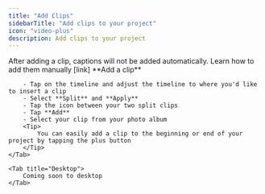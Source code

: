 ```yaml
---
title: "Add Clips"
sidebarTitle: "Add clips to your project"
icon: "video-plus"
description: Add clips to your project
---
```


<Note>
    After adding a clip, captions will not be added automatically. Learn how to add them manually [link]
</Note>

<Tabs>
    <Tab title="iOS">
        **Add a clip**

        - Tap on the timeline and adjust the timeline to where you'd like to insert a clip
        - Select **Split** and **Apply**
        - Tap the icon between your two split clips
        - Tap **Add**
        - Select your clip from your photo album
        <Tip>
            You can easily add a clip to the beginning or end of your project by tapping the plus button
        </Tip>
    </Tab>

    <Tab title="Desktop">
        Coming soon to desktop
    </Tab>
</Tabs>
